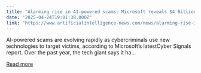 ```yaml
---
title: "Alarming rise in AI-powered scams: Microsoft reveals $4 Billion in thwarted fraud"
date: "2025-04-24T19:01:38.000Z"
link: "https://www.artificialintelligence-news.com/news/alarming-rise-in-ai-powered-scams-microsoft-reveals-4-billion-in-thwarted-fraud/"
---
```


AI-powered scams are evolving rapidly as cybercriminals use new technologies to target victims, according to Microsoft&#8217;s latestCyber Signals report. Over the past year, the tech giant says it ha...

[Read more](https://www.artificialintelligence-news.com/news/alarming-rise-in-ai-powered-scams-microsoft-reveals-4-billion-in-thwarted-fraud/)
